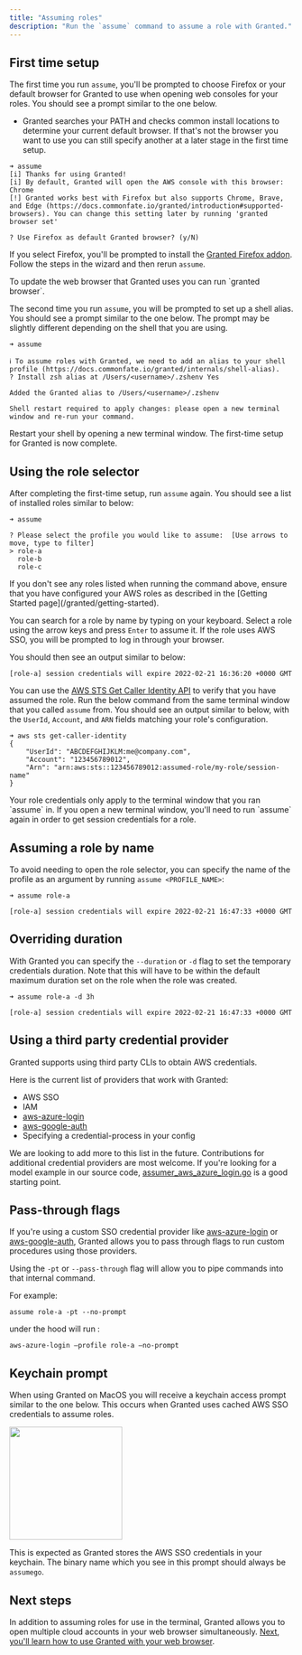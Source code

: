 ```yaml
---
title: "Assuming roles"
description: "Run the `assume` command to assume a role with Granted."
---
```


## First time setup

The first time you run `assume`, you'll be prompted to choose Firefox or your default browser for Granted to use when opening web consoles for your roles. You should see a prompt similar to the one below.

- Granted searches your PATH and checks common install locations to determine your current default browser. If that's not the browser you want to use you can still specify another at a later stage in the first time setup.

```
➜ assume
[i] Thanks for using Granted!
[i] By default, Granted will open the AWS console with this browser: Chrome
[!] Granted works best with Firefox but also supports Chrome, Brave, and Edge (https://docs.commonfate.io/granted/introduction#supported-browsers). You can change this setting later by running 'granted browser set'

? Use Firefox as default Granted browser? (y/N)
```

If you select Firefox, you'll be prompted to install the [Granted Firefox addon](https://addons.mozilla.org/en-GB/firefox/addon/granted/). Follow the steps in the wizard and then rerun `assume`.

<Info>
  To update the web browser that Granted uses you can run `granted browser`.
</Info>

The second time you run `assume`, you will be prompted to set up a shell alias. You should see a prompt similar to the one below. The prompt may be slightly different depending on the shell that you are using.

```
➜ assume

ℹ️ To assume roles with Granted, we need to add an alias to your shell profile (https://docs.commonfate.io/granted/internals/shell-alias).
? Install zsh alias at /Users/<username>/.zshenv Yes

Added the Granted alias to /Users/<username>/.zshenv

Shell restart required to apply changes: please open a new terminal window and re-run your command.
```

Restart your shell by opening a new terminal window. The first-time setup for Granted is now complete.

## Using the role selector

After completing the first-time setup, run `assume` again. You should see a list of installed roles similar to below:

```
➜ assume

? Please select the profile you would like to assume:  [Use arrows to move, type to filter]
> role-a
  role-b
  role-c
```

<Info>
  If you don't see any roles listed when running the command above, ensure that
  you have configured your AWS roles as described in the [Getting Started
  page](/granted/getting-started).
</Info>

You can search for a role by name by typing on your keyboard. Select a role using the arrow keys and press `Enter` to assume it. If the role uses AWS SSO, you will be prompted to log in through your browser.

You should then see an output similar to below:

```
[role-a] session credentials will expire 2022-02-21 16:36:20 +0000 GMT
```

You can use the [AWS STS Get Caller Identity API](https://docs.aws.amazon.com/cli/latest/reference/sts/get-caller-identity.html) to verify that you have assumed the role. Run the below command from the same terminal window that you called `assume` from. You should see an output similar to below, with the `UserId`, `Account`, and `ARN` fields matching your role's configuration.

```
➜ aws sts get-caller-identity
{
    "UserId": "ABCDEFGHIJKLM:me@company.com",
    "Account": "123456789012",
    "Arn": "arn:aws:sts::123456789012:assumed-role/my-role/session-name"
}
```

<Info>
  Your role credentials only apply to the terminal window that you ran `assume`
  in. If you open a new terminal window, you'll need to run `assume` again in
  order to get session credentials for a role.
</Info>

## Assuming a role by name

To avoid needing to open the role selector, you can specify the name of the profile as an argument by running `assume <PROFILE_NAME>`:

```
➜ assume role-a

[role-a] session credentials will expire 2022-02-21 16:47:33 +0000 GMT
```

## Overriding duration

With Granted you can specify the `--duration` or `-d` flag to set the temporary credentials duration. Note that this will have to be within the default maximum duration set on the role when the role was created.

```
➜ assume role-a -d 3h

[role-a] session credentials will expire 2022-02-21 16:47:33 +0000 GMT
```

## Using a third party credential provider

Granted supports using third party CLIs to obtain AWS credentials.

Here is the current list of providers that work with Granted:

- AWS SSO
- IAM
- [aws-azure-login](https://github.com/sportradar/aws-azure-login)
- [aws-google-auth](https://github.com/cevoaustralia/aws-google-auth)
- Specifying a credential-process in your config

We are looking to add more to this list in the future. Contributions for additional credential providers are most welcome. If you're looking for a model example in our source code, [assumer_aws_azure_login.go](https://github.com/common-fate/granted/blob/eb7221d4e69472bf1c8a7171d930ff0cab37290d/pkg/cfaws/assumer_aws_azure_login.go) is a good starting point.

## Pass-through flags

If you're using a custom SSO credential provider like [aws-azure-login](https://github.com/sportradar/aws-azure-login) or [aws-google-auth](https://github.com/cevoaustralia/aws-google-auth), Granted allows you to pass through flags to run custom procedures using those providers.

Using the `-pt` or `--pass-through` flag will allow you to pipe commands into that internal command.

For example:

```
assume role-a -pt --no-prompt
```

under the hood will run :

```
aws-azure-login —profile role-a —no-prompt
```

## Keychain prompt

When using Granted on MacOS you will receive a keychain access prompt similar to the one below. This occurs when Granted uses cached AWS SSO credentials to assume roles.

<img height="200" src="/images/granted/keychain-prompt.png" />

This is expected as Granted stores the AWS SSO credentials in your keychain. The binary name which you see in this prompt should always be `assumego`.

## Next steps

In addition to assuming roles for use in the terminal, Granted allows you to open multiple cloud accounts in your web browser simultaneously. [Next, you'll learn how to use Granted with your web browser](/granted/usage/console).

